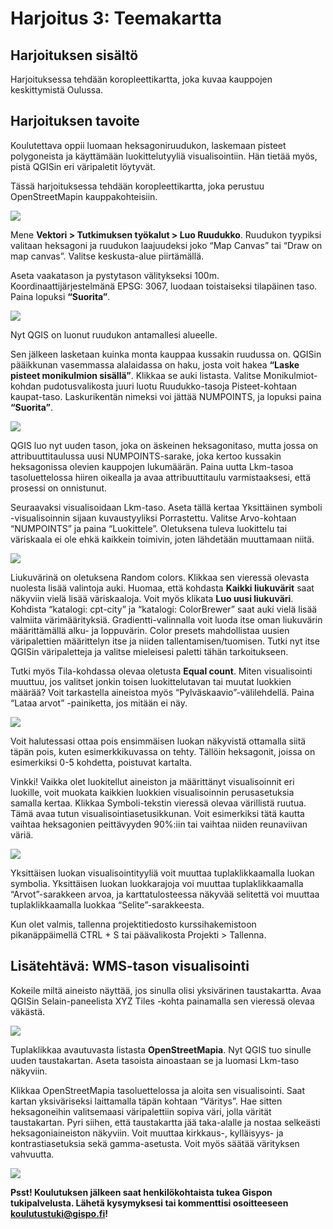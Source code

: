 # Harjoitus 3: Teemakartta

## Harjoituksen sisältö

Harjoituksessa tehdään koropleettikartta, joka kuvaa kauppojen keskittymistä Oulussa.

## Harjoituksen tavoite

Koulutettava oppii luomaan heksagoniruudukon, laskemaan pisteet polygoneista ja käyttämään luokittelutyyliä visualisointiin. Hän tietää myös, pistä QGISin eri väripaletit löytyvät.

Tässä harjoituksessa tehdään koropleettikartta, joka perustuu OpenStreetMapin kauppakohteisiin.

![](img/harjoitus3/img1.png)

Mene **Vektori \> Tutkimuksen työkalut \> Luo Ruudukko**. Ruudukon tyypiksi valitaan heksagoni ja ruudukon laajuudeksi joko "Map Canvas" tai "Draw on map canvas". Valitse keskusta-alue piirtämällä.

Aseta vaakatason ja pystytason välitykseksi 100m. Koordinaattijärjestelmänä EPSG: 3067, luodaan toistaiseksi tilapäinen taso. Paina lopuksi **"Suorita"**.

![](img/harjoitus3/img2.png)

Nyt QGIS on luonut ruudukon antamallesi alueelle.

Sen jälkeen lasketaan kuinka monta kauppaa kussakin ruudussa on. QGISin pääikkunan vasemmassa alalaidassa on haku, josta voit hakea **"Laske pisteet monikulmion sisällä"**. Klikkaa se auki listasta. Valitse Monikulmiot-kohdan pudotusvalikosta juuri luotu Ruudukko-tasoja Pisteet-kohtaan kaupat-taso. Laskurikentän nimeksi voi jättää NUMPOINTS, ja lopuksi paina **"Suorita"**.

![](img/harjoitus3/img3.png)

QGIS luo nyt uuden tason, joka on äskeinen heksagonitaso, mutta jossa on attribuuttitaulussa uusi NUMPOINTS-sarake, joka kertoo kussakin heksagonissa olevien kauppojen lukumäärän. Paina uutta Lkm-tasoa tasoluettelossa hiiren oikealla ja avaa attribuuttitaulu varmistaaksesi, että prosessi on onnistunut.

Seuraavaksi visualisoidaan Lkm-taso. Aseta tällä kertaa Yksittäinen symboli -visualisoinnin sijaan kuvaustyyliksi Porrastettu. Valitse Arvo-kohtaan "NUMPOINTS" ja paina "Luokittele". Oletuksena tuleva luokittelu tai väriskaala ei ole ehkä kaikkein toimivin, joten lähdetään muuttamaan niitä.

![](img/harjoitus3/img4.png)

Liukuvärinä on oletuksena Random colors. Klikkaa sen vieressä olevasta nuolesta lisää valintoja auki. Huomaa, että kohdasta **Kaikki liukuvärit** saat näkyviin vielä lisää väriskaaloja. Voit myös klikata **Luo uusi liukuväri**. Kohdista "katalogi: cpt-city" ja "katalogi: ColorBrewer" saat auki vielä lisää valmiita värimäärityksiä. Gradientti-valinnalla voit luoda itse oman liukuvärin määrittämällä alku- ja loppuvärin. Color presets mahdollistaa uusien väripalettien määrittelyn itse ja niiden tallentamisen/tuomisen. Tutki nyt itse QGISin väripaletteja ja valitse mieleisesi paletti tähän tarkoitukseen.

Tutki myös Tila-kohdassa olevaa oletusta **Equal count**. Miten visualisointi muuttuu, jos valitset jonkin toisen luokittelutavan tai muutat luokkien määrää? Voit tarkastella aineistoa myös "Pylväskaavio"-välilehdellä. Paina "Lataa arvot" -painiketta, jos mitään ei näy.

![](img/harjoitus3/img5.png)

Voit halutessasi ottaa pois ensimmäisen luokan näkyvistä ottamalla siitä täpän pois, kuten esimerkkikuvassa on tehty. Tällöin heksagonit, joissa on esimerkiksi 0-5 kohdetta, poistuvat kartalta.

::: hint-box
Vinkki! Vaikka olet luokitellut aineiston ja määrittänyt visualisoinnit eri luokille, voit muokata kaikkien luokkien visualisoinnin perusasetuksia samalla kertaa. Klikkaa Symboli-tekstin vieressä olevaa värillistä ruutua. Tämä avaa tutun visualisointiasetusikkunan. Voit esimerkiksi tätä kautta vaihtaa heksagonien peittävyyden 90%:iin tai vaihtaa niiden reunaviivan väriä.
:::

![](img/harjoitus3/img8.png)

Yksittäisen luokan visualisointityyliä voit muuttaa tuplaklikkaamalla luokan symbolia. Yksittäisen luokan luokkarajoja voi muuttaa tuplaklikkaamalla "Arvot"-sarakkeen arvoa, ja karttatulosteessa näkyvää selitettä voi muuttaa tuplaklikkaamalla luokkaa "Selite"-sarakkeesta.

Kun olet valmis, tallenna projektitiedosto kurssihakemistoon pikanäppäimellä CTRL + S tai päävalikosta Projekti \> Tallenna.

## Lisätehtävä: WMS-tason visualisointi

Kokeile miltä aineisto näyttää, jos sinulla olisi yksivärinen taustakartta. Avaa QGISin Selain-paneelista XYZ Tiles -kohta painamalla sen vieressä olevaa väkästä.

![](img/harjoitus3/img6.png)

Tuplaklikkaa avautuvasta listasta **OpenStreetMapia**. Nyt QGIS tuo sinulle uuden taustakartan. Aseta tasoista ainoastaan se ja luomasi Lkm-taso näkyviin.

Klikkaa OpenStreetMapia tasoluettelossa ja aloita sen visualisointi. Saat kartan yksiväriseksi laittamalla täpän kohtaan "Väritys". Hae sitten heksagoneihin valitsemaasi väripalettiin sopiva väri, jolla värität taustakartan. Pyri siihen, että taustakartta jää taka-alalle ja nostaa selkeästi heksagoniaineiston näkyviin. Voit muuttaa kirkkaus-, kylläisyys- ja kontrastiasetuksia sekä gamma-asetusta. Voit myös säätää värityksen vahvuutta.

![](img/harjoitus3/img7.png)

::: hint-box
**Psst! Koulutuksen jälkeen saat henkilökohtaista tukea Gispon tukipalvelusta. Lähetä kysymyksesi tai kommenttisi osoitteeseen [koulutustuki\@gispo.fi](mailto:koulutustuki@gispo.fi){.email}!**
:::
